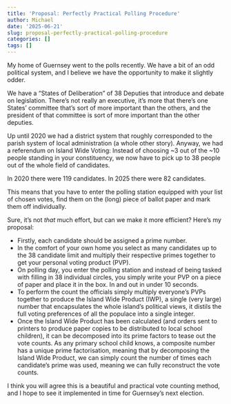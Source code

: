 ```yaml
---
title: 'Proposal: Perfectly Practical Polling Procedure'
author: Michael
date: '2025-06-21'
slug: proposal-perfectly-practical-polling-procedure
categories: []
tags: []
---
```



My home of Guernsey went to the polls recently. 
We have a bit of an odd political system, and I believe we have the opportunity to make it slightly odder.

We have a "States of Deliberation" of 38 Deputies that introduce and debate on legislation. 
There's not really an executive, it's more that there's one States' committee that's sort of more important than the others, and the president of that committee is sort of more important than the other deputies.

Up until 2020 we had a district system that roughly corresponded to the parish system of local administration (a whole other story). 
Anyway, we had a referendum on Island Wide Voting: Instead of choosing ~3 out of the ~10 people standing in your constituency, we now have to pick up to 38 people out of the whole field of candidates.

In 2020 there were 119 candidates. 
In 2025 there were 82 candidates. 

This means that you have to enter the polling station equipped with your list of chosen votes, find them on the (long) piece of ballot paper and mark them off individually. 

Sure, it's not _that_ much effort, but can we make it more efficient?
Here's my proposal:

- Firstly, each candidate should be assigned a prime number.
- In the comfort of your own home you select as many candidates up to the 38 candidate limit and multiply their respective primes together to get your personal voting product (PVP).
- On polling day, you enter the polling station and instead of being tasked with filling in 38 individual circles, you simply write your PVP on a piece of paper and place it in the box. 
  In and out in under 10 seconds.
- To perform the count the officials simply multiply everyone's PVPs together to produce the Island Wide Product (IWP), a single (very large) number that encapsulates the whole island's political views, it distils the full voting preferences of all the populace into a single integer.
- Once the Island Wide Product has been calculated (and orders sent to printers to produce paper copies to be distributed to local school children), it can be decomposed into its prime factors to tease out the vote counts.
  As any primary school child knows, a composite number has a unique prime factorisation, meaning that by decomposing the Island Wide Product, we can simply count the number of times each candidate's prime was used, meaning we can fully reconstruct the vote counts.
  
I think you will agree this is a beautiful and practical vote counting method, and I hope to see it implemented in time for Guernsey's next election.
  